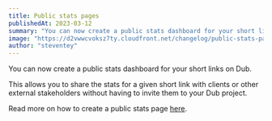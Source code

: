 ```yaml
---
title: Public stats pages
publishedAt: 2023-03-12
summary: "You can now create a public stats dashboard for your short links on Dub. This allows you to share the stats for a given short link with clients or other external stakeholders without having to invite them to your Dub project."
image: "https://d2vwwcvoksz7ty.cloudfront.net/changelog/public-stats-pages.png"
author: "steventey"
---
```


You can now create a public stats dashboard for your short links on Dub.

This allows you to share the stats for a given short link with clients or other external stakeholders without having to invite them to your Dub project.

Read more on how to create a public stats page [here](/help/article/public-stats-pages).
